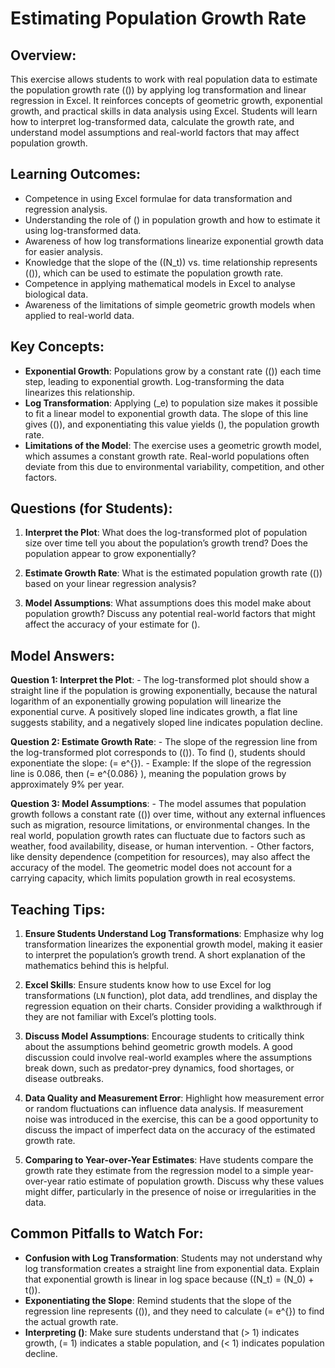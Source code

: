 # Estimating Population Growth Rate


## Overview:
This exercise allows students to work with real population data to estimate the population growth rate (\(\lambda\)) by applying log transformation and linear regression in Excel. It reinforces concepts of geometric growth, exponential growth, and practical skills in data analysis using Excel. Students will learn how to interpret log-transformed data, calculate the growth rate, and understand model assumptions and real-world factors that may affect population growth.

## Learning Outcomes:
- Competence in using Excel formulae for data transformation and regression analysis.
- Understanding the role of \(\lambda\) in population growth and how to estimate it using log-transformed data.
- Awareness of how log transformations linearize exponential growth data for easier analysis.
- Knowledge that the slope of the \(\ln(N_t)\) vs. time relationship represents \(\log(\lambda)\), which can be used to estimate the population growth rate.
- Competence in applying mathematical models in Excel to analyse biological data.
- Awareness of the limitations of simple geometric growth models when applied to real-world data.

## Key Concepts:
- **Exponential Growth**: Populations grow by a constant rate (\(\lambda\)) each time step, leading to exponential growth. Log-transforming the data linearizes this relationship.
- **Log Transformation**: Applying \(\log_e\) to population size makes it possible to fit a linear model to exponential growth data. The slope of this line gives \(\log(\lambda)\), and exponentiating this value yields \(\lambda\), the population growth rate.
- **Limitations of the Model**: The exercise uses a geometric growth model, which assumes a constant growth rate. Real-world populations often deviate from this due to environmental variability, competition, and other factors.

## Questions (for Students):
1. **Interpret the Plot**: What does the log-transformed plot of population size over time tell you about the population's growth trend? Does the population appear to grow exponentially?
   
2. **Estimate Growth Rate**: What is the estimated population growth rate (\(\lambda\)) based on your linear regression analysis?
   
3. **Model Assumptions**: What assumptions does this model make about population growth? Discuss any potential real-world factors that might affect the accuracy of your estimate for \(\lambda\).

## Model Answers:
**Question 1: Interpret the Plot**:
- The log-transformed plot should show a straight line if the population is growing exponentially, because the natural logarithm of an exponentially growing population will linearize the exponential curve. A positively sloped line indicates growth, a flat line suggests stability, and a negatively sloped line indicates population decline.

**Question 2: Estimate Growth Rate**:
- The slope of the regression line from the log-transformed plot corresponds to \(\log(\lambda)\). To find \(\lambda\), students should exponentiate the slope: \(\lambda = e^{\text{slope}}\).
- Example: If the slope of the regression line is 0.086, then \(\lambda = e^{0.086} \approx 1.09\), meaning the population grows by approximately 9% per year.

**Question 3: Model Assumptions**:
- The model assumes that population growth follows a constant rate (\(\lambda\)) over time, without any external influences such as migration, resource limitations, or environmental changes. In the real world, population growth rates can fluctuate due to factors such as weather, food availability, disease, or human intervention.
- Other factors, like density dependence (competition for resources), may also affect the accuracy of the model. The geometric model does not account for a carrying capacity, which limits population growth in real ecosystems.

## Teaching Tips:
1. **Ensure Students Understand Log Transformations**: Emphasize why log transformation linearizes the exponential growth model, making it easier to interpret the population's growth trend. A short explanation of the mathematics behind this is helpful.
   
2. **Excel Skills**: Ensure students know how to use Excel for log transformations (`LN` function), plot data, add trendlines, and display the regression equation on their charts. Consider providing a walkthrough if they are not familiar with Excel’s plotting tools.

3. **Discuss Model Assumptions**: Encourage students to critically think about the assumptions behind geometric growth models. A good discussion could involve real-world examples where the assumptions break down, such as predator-prey dynamics, food shortages, or disease outbreaks.

4. **Data Quality and Measurement Error**: Highlight how measurement error or random fluctuations can influence data analysis. If measurement noise was introduced in the exercise, this can be a good opportunity to discuss the impact of imperfect data on the accuracy of the estimated growth rate.

5. **Comparing to Year-over-Year Estimates**: Have students compare the growth rate they estimate from the regression model to a simple year-over-year ratio estimate of population growth. Discuss why these values might differ, particularly in the presence of noise or irregularities in the data.

## Common Pitfalls to Watch For:
- **Confusion with Log Transformation**: Students may not understand why log transformation creates a straight line from exponential data. Explain that exponential growth is linear in log space because \(\log(N_t) = \log(N_0) + t\log(\lambda)\).
- **Exponentiating the Slope**: Remind students that the slope of the regression line represents \(\log(\lambda)\), and they need to calculate \(\lambda = e^{\text{slope}}\) to find the actual growth rate.
- **Interpreting \(\lambda\)**: Make sure students understand that \(\lambda > 1\) indicates growth, \(\lambda = 1\) indicates a stable population, and \(\lambda < 1\) indicates population decline.


